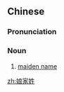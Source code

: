 ==Chinese==
{{zh-forms|type=21}}

===Pronunciation===
{{zh-pron
|m=niángjiāxìng
|c=noeng4 gaa1 sing3
|cat=n
}}

===Noun===
{{zh-noun}}

# [[maiden name]] {{gloss|married woman's original last name}}

[[zh:娘家姓]]